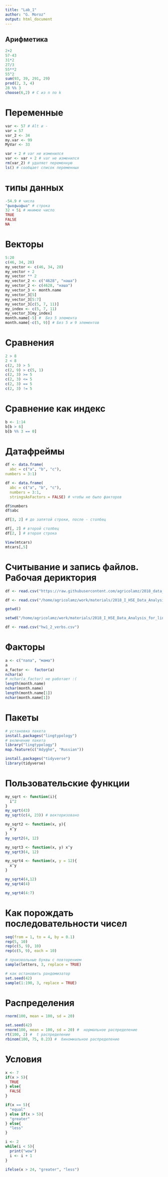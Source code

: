 ```yaml
---
title: "Lab_1"
author: "G. Moroz"
output: html_document
---
```


## Арифметика

```r
2+2
57-43
31*2
27/3
55**2
55^2
sum(93, 39, 291, 29)
prod(2, 3, 4)
28 %% 3
choose(6,2) # С из n по k
```

# Переменные
```r
var <- 57 # Alt и -
var = 57
var_2 <- 34
my.var <- 99
MyVar <- 33

var + 2 # var не изменился
var <- var + 2 # var не изменился
rm(var_2) # удаляет переменную
ls() # сообщает список переменных
```

# типы данных
```r
-54.9 # числа
"фывфыафыа" # строка
32 + 5i # мнимое число
TRUE
FALSE
NA
```

# Векторы
```r
5:20
c(46, 34, 28)
my_vector <- c(46, 34, 28)
my_vector + 2
my_vector ** 2
my_vector_2 <- c("4628", "наша")
my_vector_2 <- c(4628, "наша")
my_vector_3 <- month.name
my_vector_3[5]
my_vector_3[5:7]
my_vector_3[c(5, 7, 11)]
my_index <- c(5, 7, 11)
my_vector_3[my_index]
month.name[-5] #  Без 5 элемента
month.name[-c(5, 9)] # Без 5 и 9 элементов
```

# Сравнения
```r
2 > 8
2 < 8
c(2, 3) > 5
c(2, 9) > c(5, 1)
c(2, 3) >= 5
c(2, 3) <= 5
c(2, 3) == 5
c(2, 3) != 5
```

# Сравнение как индекс
```r
b <- 1:14
b[b > 6]
b[b %% 3 == 0]
```

# Датафреймы
```r
df <- data.frame(
  abc = c("a", "b", "c"),
numbers = 3:1)

df <- data.frame(
  abc = c("a", "b", "c"),
  numbers = 3:1,
  stringsAsFactors = FALSE) # чтобы не было факторов

df$numbers
df$abc

df[3, 2] # до запятой строки, после - столбец

df[, 2] # второй столбец
df[2, ] # вторая строка

View(mtcars)
mtcars[,5]
```

# Считывание и запись файлов. Рабочая дериктория
```r
df <- read.csv("https://raw.githubusercontent.com/agricolamz/2018_data_analysis_for_linguists/master/data/students/Lera-Z/hw1_agreement/hw1_1_zilo_class.csv")

df <- read.csv("/home/agricolamz/work/materials/2018_I_HSE_Data_Analysis_for_linguists/data/students/akv17/hw1_agreement/hw1_1_zilo_class.csv")

getwd()

setwd("/home/agricolamz/work/materials/2018_I_HSE_Data_Analysis_for_linguists/data/students/akv17/hw1_agreement")

df <- read.csv("hw1_2_verbs.csv")
```

# Факторы
```r
a <- c("папа", "мама")
a
a_factor <-  factor(a)
nchar(a)
# nchar(a_factor) не работает :(
length(month.name)
nchar(month.name)
length(month.name[1])
nchar(month.name[1])
```


# Пакеты
```r
# установка пакета
install.packages("lingtypology")
# включение пакета
library("lingtypology")
map.feature(c("Adyghe", "Russian"))

install.packages("tidyverse")
library(tidyverse)
```

# Пользовательские функции
```r
my_sqrt <- function(i){
  i^2
}
my_sqrt(43)
my_sqrt(c(4, 23)) # векторизовано

my_sqrt2 <- function(x, y){
  x^y
}
my_sqrt2(4, 12)

my_sqrt3 <- function(x, y) x^y
my_sqrt3(4, 12)

my_sqrt4 <- function(x, y = 12){
  x^y
}

my_sqrt4(4,12)
my_sqrt4(4)

my_sqrt4(4:7)
```

# Как порождать последовательности чисел
```r
seq(from = 1, to = 4, by = 0.1)
rep(5, 10)
rep(c(5, 9), 10)
rep(c(5, 9), each = 10)
```


```r

# произвольные буквы с повторением
sample(letters, 3, replace = TRUE)

# как остановить рандомизатор
set.seed(42)
sample(1:190, 3, replace = TRUE)
```


# Распределения

```r
rnorm(100, mean = 100, sd = 20)

set.seed(42)
rnorm(100, mean = 100, sd = 20) #  нормальное распределение
rt(100, 2) #  t распределение
rbinom(100, 75, 0.23) #  биномиальное распределение
```

# Условия
```r
x <- 7
if(x > 5){
  TRUE
} else{
  FALSE
} 

if(x == 5){
  "equal"
} else if(x > 5){
  "greater"
} else{
  "less"
}

i <- 2
while(i < 5){
  print("wow")
  i <- i + 1
}

ifelse(x > 24, "greater", "less")
```